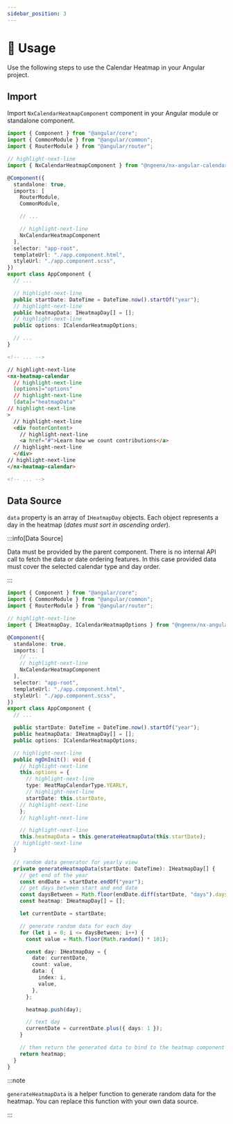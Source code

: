 ```yaml
---
sidebar_position: 3
---
```


# 🚀 Usage

Use the following steps to use the Calendar Heatmap in your Angular project.

## Import

Import `NxCalendarHeatmapComponent` component in your Angular module or standalone component.

```ts title="app.component.ts"
import { Component } from "@angular/core";
import { CommonModule } from "@angular/common";
import { RouterModule } from "@angular/router";

// highlight-next-line
import { NxCalendarHeatmapComponent } from "@ngeenx/nx-angular-calendar-heatmap";

@Component({
  standalone: true,
  imports: [
    RouterModule,
    CommonModule,

    // ...

    // highlight-next-line
    NxCalendarHeatmapComponent
  ],
  selector: "app-root",
  templateUrl: "./app.component.html",
  styleUrl: "./app.component.scss",
})
export class AppComponent {
  // ...

  // highlight-next-line
  public startDate: DateTime = DateTime.now().startOf("year");
  // highlight-next-line
  public heatmapData: IHeatmapDay[] = [];
  // highlight-next-line
  public options: ICalendarHeatmapOptions;

  // ...
}
```

```html  title="app.component.html"
<!-- ... -->

// highlight-next-line
<nx-heatmap-calendar
  // highlight-next-line
  [options]="options"
  // highlight-next-line
  [data]="heatmapData"
// highlight-next-line
>
  // highlight-next-line
  <div footerContent>
    // highlight-next-line
    <a href="#">Learn how we count contributions</a>
  // highlight-next-line
  </div>
// highlight-next-line
</nx-heatmap-calendar>

<!-- ... -->
```

## Data Source

`data` property is an array of `IHeatmapDay` objects. Each object represents a day in the heatmap (*dates must sort in ascending order*).

:::info[Data Source]

Data must be provided by the parent component. There is no internal API call to fetch the data or date ordering features. In this case provided data must cover the selected calendar type and day order.

:::

```ts title="app.component.ts"
import { Component } from "@angular/core";
import { CommonModule } from "@angular/common";
import { RouterModule } from "@angular/router";

// highlight-next-line
import { IHeatmapDay, ICalendarHeatmapOptions } from "@ngeenx/nx-angular-calendar-heatmap";

@Component({
  standalone: true,
  imports: [
    // ...
    // highlight-next-line
    NxCalendarHeatmapComponent
  ],
  selector: "app-root",
  templateUrl: "./app.component.html",
  styleUrl: "./app.component.scss",
})
export class AppComponent {
  // ...

  public startDate: DateTime = DateTime.now().startOf("year");
  public heatmapData: IHeatmapDay[] = [];
  public options: ICalendarHeatmapOptions;

  // highlight-next-line
  public ngOnInit(): void {
    // highlight-next-line
    this.options = {
      // highlight-next-line
      type: HeatMapCalendarType.YEARLY,
      // highlight-next-line
      startDate: this.startDate,
    // highlight-next-line
    };
    // highlight-next-line

    // highlight-next-line
    this.heatmapData = this.generateHeatmapData(this.startDate);
  // highlight-next-line
  }

  // random data generator for yearly view
  private generateHeatmapData(startDate: DateTime): IHeatmapDay[] {
    // get end of the year
    const endDate = startDate.endOf("year");
    // get days between start and end date
    const daysBetween = Math.floor(endDate.diff(startDate, "days").days);
    const heatmap: IHeatmapDay[] = [];

    let currentDate = startDate;

    // generate random data for each day
    for (let i = 0; i <= daysBetween; i++) {
      const value = Math.floor(Math.random() * 101);

      const day: IHeatmapDay = {
        date: currentDate,
        count: value,
        data: {
          index: i,
          value,
        },
      };

      heatmap.push(day);

      // text day
      currentDate = currentDate.plus({ days: 1 });
    }

    // then return the generated data to bind to the heatmap component
    return heatmap;
  }
}
```

:::note

`generateHeatmapData` is a helper function to generate random data for the heatmap. You can replace this function with your own data source.

:::

